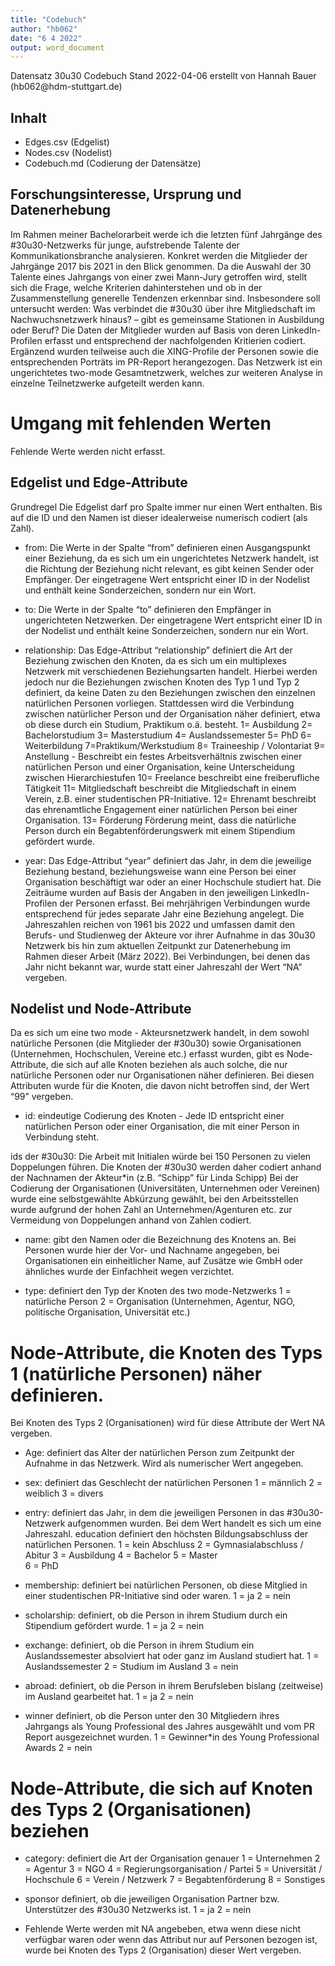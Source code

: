 ---
title: "Codebuch"
author: "hb062"
date: "6 4 2022"
output: word_document
---

Datensatz 30u30
Codebuch Stand 2022-04-06 
erstellt von Hannah Bauer (hb062@hdm-stuttgart.de)

## Inhalt
- Edges.csv (Edgelist)
- Nodes.csv (Nodelist)
- Codebuch.md (Codierung der Datensätze)

## Forschungsinteresse, Ursprung und Datenerhebung
Im Rahmen meiner Bachelorarbeit werde ich die letzten fünf Jahrgänge des #30u30-Netzwerks für junge, aufstrebende Talente der Kommunikationsbranche analysieren. Konkret werden die Mitglieder der Jahrgänge 2017 bis 2021 in den Blick genommen. Da die Auswahl der 30 Talente eines Jahrgangs von einer zwei Mann-Jury getroffen wird, stellt sich die Frage, welche Kriterien dahinterstehen und ob in der Zusammenstellung generelle Tendenzen erkennbar sind. Insbesondere soll untersucht werden: Was verbindet die #30u30 über ihre Mitgliedschaft im Nachwuchsnetzwerk hinaus? – gibt es gemeinsame Stationen in Ausbildung oder Beruf?
Die Daten der Mitglieder wurden auf Basis von deren LinkedIn-Profilen erfasst und entsprechend der nachfolgenden Kritierien codiert. Ergänzend wurden teilweise auch die XING-Profile der Personen sowie die entsprechenden Porträts im PR-Report herangezogen.
Das Netzwerk ist ein ungerichtetes two-mode Gesamtnetzwerk, welches zur weiteren Analyse in einzelne Teilnetzwerke aufgeteilt werden kann.

# Umgang mit fehlenden Werten 
Fehlende Werte werden nicht erfasst.

## Edgelist und Edge-Attribute
Grundregel Die Edgelist darf pro Spalte immer nur einen Wert enthalten. Bis auf die ID und den Namen ist dieser idealerweise numerisch codiert (als Zahl).

- from: Die Werte in der Spalte “from” definieren einen Ausgangspunkt einer Beziehung, da es sich um ein ungerichtetes Netzwerk handelt, ist die Richtung der Beziehung nicht relevant, es gibt keinen Sender oder Empfänger. Der eingetragene Wert entspricht einer ID in der Nodelist und enthält keine Sonderzeichen, sondern nur ein Wort.
- to: Die Werte in der Spalte “to” definieren den Empfänger in ungerichteten Netzwerken. Der eingetragene Wert entspricht einer ID in der Nodelist und enthält keine Sonderzeichen, sondern nur ein Wort.
- relationship: Das Edge-Attribut “relationship” definiert die Art der Beziehung zwischen den Knoten, da es sich um ein multiplexes Netzwerk mit verschiedenen Beziehungsarten handelt. Hierbei werden jedoch nur die Beziehungen zwischen Knoten des Typ 1 und Typ 2 definiert, da keine Daten zu den Beziehungen zwischen den einzelnen natürlichen Personen vorliegen. Stattdessen wird die Verbindung zwischen natürlicher Person und der Organisation näher definiert, etwa ob diese durch ein Studium, Praktikum o.ä. besteht.
1= Ausbildung
2= Bachelorstudium
3= Masterstudium
4= Auslandssemester
5= PhD
6= Weiterbildung
7=Praktikum/Werkstudium
8= Traineeship / Volontariat
9= Anstellung - Beschreibt ein festes Arbeitsverhältnis zwischen einer natürlichen Person und einer Organisation, keine Unterscheidung zwischen Hierarchiestufen
10= Freelance beschreibt eine freiberufliche Tätigkeit
11= Mitgliedschaft beschreibt die Mitgliedschaft in einem Verein, z.B. einer studentischen PR-Initiative.
12= Ehrenamt beschreibt das ehrenamtliche Engagement einer natürlichen Person bei einer Organisation. 
13= Förderung Förderung meint, dass die natürliche Person durch ein Begabtenförderungswerk mit einem Stipendium gefördert wurde.

- year: Das Edge-Attribut “year” definiert das Jahr, in dem die jeweilige Beziehung bestand, beziehungsweise wann eine Person bei einer Organisation beschäftigt war oder an einer Hochschule studiert hat. Die Zeiträume wurden auf Basis der Angaben in den jeweiligen LinkedIn-Profilen der Personen erfasst. Bei mehrjährigen Verbindungen wurde entsprechend für jedes separate Jahr eine Beziehung angelegt. Die Jahreszahlen reichen von 1961 bis 2022 und umfassen damit den Berufs- und Studienweg der Akteure vor ihrer Aufnahme in das 30u30 Netzwerk bis hin zum aktuellen Zeitpunkt zur Datenerhebung im Rahmen dieser Arbeit (März 2022). Bei Verbindungen, bei denen das Jahr nicht bekannt war, wurde statt einer Jahreszahl der Wert “NA” vergeben.

## Nodelist und Node-Attribute
Da es sich um eine two mode - Akteursnetzwerk handelt, in dem sowohl natürliche Personen (die Mitglieder der #30u30) sowie Organisationen (Unternehmen, Hochschulen, Vereine etc.) erfasst wurden, gibt es Node-Attribute, die sich auf alle Knoten beziehen als auch solche, die nur natürliche Personen oder nur Organisationen näher definieren. Bei diesen Attributen wurde für die Knoten, die davon nicht betroffen sind, der Wert “99” vergeben.

- id: eindeutige Codierung des Knoten - Jede ID entspricht einer natürlichen Person oder einer Organisation, die mit einer Person in Verbindung steht.

ids der #30u30: Die Arbeit mit Initialen würde bei 150 Personen zu vielen Doppelungen führen. Die Knoten der #30u30 werden daher codiert anhand der Nachnamen der Akteur*in (z.B. “Schipp” für Linda Schipp) 
Bei der Codierung der Organisationen (Universitäten, Unternehmen oder Vereinen) wurde eine selbstgewählte Abkürzung gewählt, bei den Arbeitsstellen wurde aufgrund der hohen Zahl an Unternehmen/Agenturen etc.  zur Vermeidung von Doppelungen anhand von Zahlen codiert.

- name:  gibt den Namen oder die Bezeichnung des Knotens an. Bei Personen wurde hier der Vor- und Nachname angegeben, bei Organisationen ein einheitlicher Name, auf Zusätze wie GmbH oder ähnliches wurde der Einfachheit wegen verzichtet.

- type: definiert den Typ der Knoten des two mode-Netzwerks 
1 = natürliche Person 
2 = Organisation (Unternehmen, Agentur, NGO, politische Organisation, Universität etc.)

# Node-Attribute, die Knoten des Typs 1 (natürliche Personen) näher definieren. 
Bei Knoten des Typs 2 (Organisationen) wird für diese Attribute der Wert NA vergeben.

- Age: definiert das Alter der natürlichen Person zum Zeitpunkt der Aufnahme in das Netzwerk. Wird als numerischer Wert angegeben.

- sex: definiert das Geschlecht der natürlichen Personen
1 = männlich
2 = weiblich
3 = divers

- entry: definiert das Jahr, in dem die jeweiligen Personen in das #30u30-Netzwerk aufgenommen wurden. Bei dem Wert handelt es sich um eine Jahreszahl. 
education definiert den höchsten Bildungsabschluss der natürlichen Personen.
1 = kein Abschluss 
2 = Gymnasialabschluss / Abitur 
3 = Ausbildung 
4 = Bachelor 
5 = Master  
6 = PhD

- membership: definiert bei natürlichen Personen, ob diese Mitglied in einer studentischen PR-Initiative sind oder waren.
1 = ja 
2 = nein

- scholarship: definiert, ob die Person in ihrem Studium durch ein Stipendium gefördert wurde. 
1 = ja 
2 = nein

- exchange: definiert, ob die Person in ihrem Studium ein Auslandssemester absolviert hat oder ganz im Ausland studiert hat. 
1 = Auslandssemester 
2 = Studium im Ausland 
3 = nein

- abroad: definiert, ob die Person in ihrem Berufsleben bislang (zeitweise) im Ausland gearbeitet hat. 
1 = ja 
2 = nein

- winner definiert, ob die Person unter den 30 Mitgliedern ihres Jahrgangs als Young Professional des Jahres ausgewählt und vom PR Report ausgezeichnet wurden. 
1 = Gewinner*in des Young Professional Awards 
2 = nein

# Node-Attribute, die sich auf Knoten des Typs 2 (Organisationen) beziehen

- category: definiert die Art der Organisation genauer
1 = Unternehmen 
2 = Agentur 
3 = NGO 
4 = Regierungsorganisation / Partei 
5 = Universität / Hochschule 
6 = Verein / Netzwerk 
7 = Begabtenförderung
8 = Sonstiges

- sponsor definiert, ob die jeweiligen Organisation Partner bzw. Unterstützer des #30u30 Netzwerks ist. 
1 = ja 
2 = nein

- Fehlende Werte werden mit NA angebeben, etwa wenn diese nicht verfügbar waren oder wenn das Attribut nur auf Personen bezogen ist, wurde bei Knoten des Typs 2 (Organisation) dieser Wert vergeben.